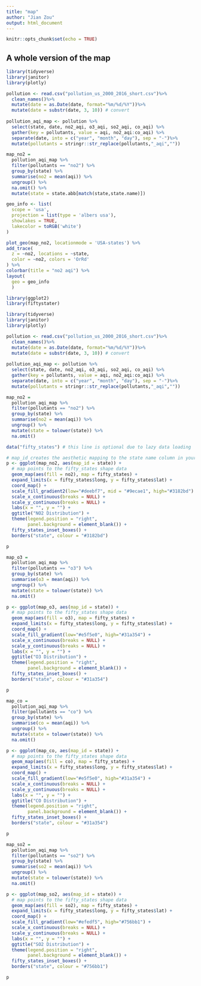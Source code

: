 ```yaml
---
title: "map"
author: "Jian Zou"
output: html_document
---
```


```r
knitr::opts_chunk$set(echo = TRUE)
```

## A whole version of the map
```r
library(tidyverse)
library(janitor)
library(plotly)

pollution <- read.csv("pollution_us_2000_2016_short.csv")%>%
  clean_names()%>%
  mutate(date = as.Date(date, format="%m/%d/%Y"))%>%
  mutate(date = substr(date, 3, 10)) # convert
  
pollution_aqi_map <- pollution %>% 
  select(state, date, no2_aqi, o3_aqi, so2_aqi, co_aqi) %>% 
  gather(key = pollutants, value = aqi, no2_aqi:co_aqi) %>% 
  separate(date, into = c("year", "month", "day"), sep = "-")%>%
  mutate(pollutants = stringr::str_replace(pollutants,"_aqi",""))

map_no2 = 
  pollution_aqi_map %>%
  filter(pollutants == "no2") %>%
  group_by(state) %>%
  summarise(no2 = mean(aqi)) %>%
  ungroup() %>%
  na.omit() %>%
  mutate(state = state.abb[match(state,state.name)])

geo_info <- list(
  scope = 'usa',
  projection = list(type = 'albers usa'),
  showlakes = TRUE,
  lakecolor = toRGB('white')
)

plot_geo(map_no2, locationmode = 'USA-states') %>%
add_trace(
  z = ~no2, locations = ~state,
  color = ~no2, colors = 'OrRd'
) %>%
colorbar(title = "no2 aqi") %>%
layout(
  geo = geo_info
  )
```


```r
library(ggplot2)
library(fiftystater)

library(tidyverse)
library(janitor)
library(plotly)

pollution <- read.csv("pollution_us_2000_2016_short.csv")%>%
  clean_names()%>%
  mutate(date = as.Date(date, format="%m/%d/%Y"))%>%
  mutate(date = substr(date, 3, 10)) # convert
  
pollution_aqi_map <- pollution %>% 
  select(state, date, no2_aqi, o3_aqi, so2_aqi, co_aqi) %>% 
  gather(key = pollutants, value = aqi, no2_aqi:co_aqi) %>% 
  separate(date, into = c("year", "month", "day"), sep = "-")%>%
  mutate(pollutants = stringr::str_replace(pollutants,"_aqi",""))

map_no2 = 
  pollution_aqi_map %>%
  filter(pollutants == "no2") %>%
  group_by(state) %>%
  summarise(no2 = mean(aqi)) %>%
  ungroup() %>%
  mutate(state = tolower(state)) %>%
  na.omit()

data("fifty_states") # this line is optional due to lazy data loading

# map_id creates the aesthetic mapping to the state name column in your data
p <- ggplot(map_no2, aes(map_id = state)) + 
  # map points to the fifty_states shape data
  geom_map(aes(fill = no2), map = fifty_states) + 
  expand_limits(x = fifty_states$long, y = fifty_states$lat) +
  coord_map() +
  scale_fill_gradient2(low="#deebf7", mid = "#9ecae1", high="#3182bd") +
  scale_x_continuous(breaks = NULL) + 
  scale_y_continuous(breaks = NULL) +
  labs(x = "", y = "") +
  ggtitle("NO2 Distribution") +
  theme(legend.position = "right", 
        panel.background = element_blank()) + 
  fifty_states_inset_boxes() + 
  borders("state", colour = "#3182bd")

p
```  

```r
map_o3 = 
  pollution_aqi_map %>%
  filter(pollutants == "o3") %>%
  group_by(state) %>%
  summarise(o3 = mean(aqi)) %>%
  ungroup() %>%
  mutate(state = tolower(state)) %>%
  na.omit()

p <- ggplot(map_o3, aes(map_id = state)) + 
  # map points to the fifty_states shape data
  geom_map(aes(fill = o3), map = fifty_states) + 
  expand_limits(x = fifty_states$long, y = fifty_states$lat) +
  coord_map() +
  scale_fill_gradient(low="#e5f5e0", high="#31a354") +
  scale_x_continuous(breaks = NULL) + 
  scale_y_continuous(breaks = NULL) +
  labs(x = "", y = "") +
  ggtitle("O3 Distribution") +
  theme(legend.position = "right", 
        panel.background = element_blank()) + 
  fifty_states_inset_boxes() + 
  borders("state", colour = "#31a354")

p
```

```r
map_co = 
  pollution_aqi_map %>%
  filter(pollutants == "co") %>%
  group_by(state) %>%
  summarise(co = mean(aqi)) %>%
  ungroup() %>%
  mutate(state = tolower(state)) %>%
  na.omit()

p <- ggplot(map_co, aes(map_id = state)) + 
  # map points to the fifty_states shape data
  geom_map(aes(fill = co), map = fifty_states) + 
  expand_limits(x = fifty_states$long, y = fifty_states$lat) +
  coord_map() +
  scale_fill_gradient(low="#e5f5e0", high="#31a354") +
  scale_x_continuous(breaks = NULL) + 
  scale_y_continuous(breaks = NULL) +
  labs(x = "", y = "") +
  ggtitle("CO Distribution") +
  theme(legend.position = "right", 
        panel.background = element_blank()) + 
  fifty_states_inset_boxes() + 
  borders("state", colour = "#31a354")

p
```

```r
map_so2 = 
  pollution_aqi_map %>%
  filter(pollutants == "so2") %>%
  group_by(state) %>%
  summarise(so2 = mean(aqi)) %>%
  ungroup() %>%
  mutate(state = tolower(state)) %>%
  na.omit()

p <- ggplot(map_so2, aes(map_id = state)) + 
  # map points to the fifty_states shape data
  geom_map(aes(fill = so2), map = fifty_states) + 
  expand_limits(x = fifty_states$long, y = fifty_states$lat) +
  coord_map() +
  scale_fill_gradient(low="#efedf5", high="#756bb1") +
  scale_x_continuous(breaks = NULL) + 
  scale_y_continuous(breaks = NULL) +
  labs(x = "", y = "") +
  ggtitle("SO2 Distribution") +
  theme(legend.position = "right", 
        panel.background = element_blank()) + 
  fifty_states_inset_boxes() + 
  borders("state", colour = "#756bb1")

p


```
